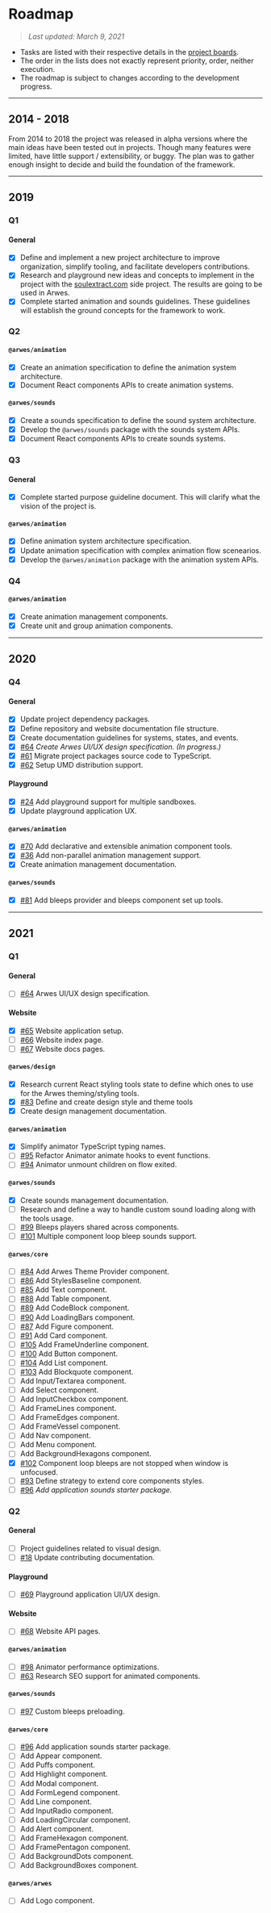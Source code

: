 
# Roadmap

> _Last updated: March 9, 2021_

- Tasks are listed with their respective details in the [project boards](https://github.com/arwes/arwes/projects).
- The order in the lists does not exactly represent priority, order, neither execution.
- The roadmap is subject to changes according to the development progress.

----

## 2014 - 2018

From 2014 to 2018 the project was released in alpha versions where the main
ideas have been tested out in projects. Though many features were limited, have
little support / extensibility, or buggy. The plan was to gather enough insight
to decide and build the foundation of the framework.

----

## 2019

### Q1

#### General

- [x] Define and implement a new project architecture to improve organization,
simplify tooling, and facilitate developers contributions.
- [x] Research and playground new ideas and concepts to implement in the project
with the [soulextract.com](https://github.com/soulextract/soulextract.com) side
project. The results are going to be used in Arwes.
- [x] Complete started animation and sounds guidelines. These guidelines will
establish the ground concepts for the framework to work.

### Q2

#### `@arwes/animation`

- [x] Create an animation specification to define the animation system architecture.
- [x] Document React components APIs to create animation systems.

#### `@arwes/sounds`

- [x] Create a sounds specification to define the sound system architecture.
- [x] Develop the `@arwes/sounds` package with the sounds system APIs.
- [x] Document React components APIs to create sounds systems.

### Q3

#### General

- [x] Complete started purpose guideline document. This will clarify what
the vision of the project is.

#### `@arwes/animation`

- [x] Define animation system architecture specification.
- [x] Update animation specification with complex animation flow scenearios.
- [x] Develop the `@arwes/animation` package with the animation system APIs.

### Q4

#### `@arwes/animation`

- [x] Create animation management components.
- [x] Create unit and group animation components.

----

## 2020

### Q4

#### General

- [x] Update project dependency packages.
- [x] Define repository and website documentation file structure.
- [x] Create documentation guidelines for systems, states, and events.
- [x] [#64](https://github.com/arwes/arwes/issues/64) _Create Arwes UI/UX design
specification. (In progress.)_
- [x] [#61](https://github.com/arwes/arwes/issues/61) Migrate project packages
source code to TypeScript.
- [x] [#62](https://github.com/arwes/arwes/issues/62) Setup UMD distribution support.

#### Playground

- [x] [#24](https://github.com/arwes/arwes/issues/24) Add playground support for
multiple sandboxes.
- [x] Update playground application UX.

#### `@arwes/animation`

- [x] [#70](https://github.com/arwes/arwes/issues/70) Add declarative and extensible
animation component tools.
- [x] [#36](https://github.com/arwes/arwes/issues/36) Add non-parallel animation
management support.
- [x] Create animation management documentation.

#### `@arwes/sounds`

- [x] [#81](https://github.com/arwes/arwes/issues/81) Add bleeps provider and bleeps
component set up tools.

----

## 2021

### Q1

#### General

- [ ] [#64](https://github.com/arwes/arwes/issues/64) Arwes UI/UX design specification.

#### Website

- [x] [#65](https://github.com/arwes/arwes/issues/65) Website application setup.
- [ ] [#66](https://github.com/arwes/arwes/issues/66) Website index page.
- [ ] [#67](https://github.com/arwes/arwes/issues/67) Website docs pages.

#### `@arwes/design`

- [x] Research current React styling tools state to define which ones to use for
the Arwes theming/styling tools.
- [x] [#83](https://github.com/arwes/arwes/issues/83) Define and create design
style and theme tools
- [x] Create design management documentation.

#### `@arwes/animation`

- [x] Simplify animator TypeScript typing names.
- [ ] [#95](https://github.com/arwes/arwes/issues/95) Refactor Animator animate
hooks to event functions.
- [ ] [#94](https://github.com/arwes/arwes/issues/94) Animator unmount children
on flow exited.

#### `@arwes/sounds`

- [x] Create sounds management documentation.
- [ ] Research and define a way to handle custom sound loading along with the
tools usage.
- [ ] [#99](https://github.com/arwes/arwes/issues/99) Bleeps players shared across
components.
- [ ] [#101](https://github.com/arwes/arwes/issues/101) Multiple component loop
bleep sounds support.

#### `@arwes/core`

- [ ] [#84](https://github.com/arwes/arwes/issues/84) Add Arwes Theme Provider component.
- [ ] [#86](https://github.com/arwes/arwes/issues/86) Add StylesBaseline component.
- [ ] [#85](https://github.com/arwes/arwes/issues/85) Add Text component.
- [ ] [#88](https://github.com/arwes/arwes/issues/88) Add Table component.
- [ ] [#89](https://github.com/arwes/arwes/issues/89) Add CodeBlock component.
- [ ] [#90](https://github.com/arwes/arwes/issues/90) Add LoadingBars component.
- [ ] [#87](https://github.com/arwes/arwes/issues/87) Add Figure component.
- [ ] [#91](https://github.com/arwes/arwes/issues/91) Add Card component.
- [ ] [#105](https://github.com/arwes/arwes/issues/105) Add FrameUnderline component.
- [ ] [#100](https://github.com/arwes/arwes/issues/100) Add Button component.
- [ ] [#104](https://github.com/arwes/arwes/issues/104) Add List component.
- [ ] [#103](https://github.com/arwes/arwes/issues/103) Add Blockquote component.
- [ ] Add Input/Textarea component.
- [ ] Add Select component.
- [ ] Add InputCheckbox component.
- [ ] Add FrameLines component.
- [ ] Add FrameEdges component.
- [ ] Add FrameVessel component.
- [ ] Add Nav component.
- [ ] Add Menu component.
- [ ] Add BackgroundHexagons component.
- [x] [#102](https://github.com/arwes/arwes/issues/102) Component loop bleeps are
not stopped when window is unfocused.
- [ ] [#93](https://github.com/arwes/arwes/issues/93) Define strategy to extend
core components styles.
- [ ] [#96](https://github.com/arwes/arwes/issues/96) _Add application sounds starter
package._

### Q2

#### General

- [ ] Project guidelines related to visual design.
- [ ] [#18](https://github.com/arwes/arwes/issues/18) Update contributing documentation.

#### Playground

- [ ] [#69](https://github.com/arwes/arwes/issues/69) Playground application UI/UX
design.

#### Website

- [ ] [#68](https://github.com/arwes/arwes/issues/68) Website API pages.

#### `@arwes/animation`

- [ ] [#98](https://github.com/arwes/arwes/issues/98) Animator performance
optimizations.
- [ ] [#63](https://github.com/arwes/arwes/issues/63) Research SEO support for
animated components.

#### `@arwes/sounds`

- [ ] [#97](https://github.com/arwes/arwes/issues/97) Custom bleeps preloading.

#### `@arwes/core`

- [ ] [#96](https://github.com/arwes/arwes/issues/96) Add application sounds starter
package.
- [ ] Add Appear component.
- [ ] Add Puffs component.
- [ ] Add Highlight component.
- [ ] Add Modal component.
- [ ] Add FormLegend component.
- [ ] Add Line component.
- [ ] Add InputRadio component.
- [ ] Add LoadingCircular component.
- [ ] Add Alert component.
- [ ] Add FrameHexagon component.
- [ ] Add FramePentagon component.
- [ ] Add BackgroundDots component.
- [ ] Add BackgroundBoxes component.

#### `@arwes/arwes`

- [ ] Add Logo component.
